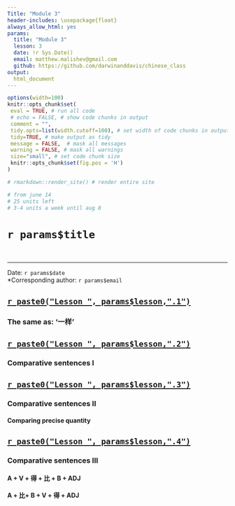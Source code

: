 ```yaml
---
Title: "Module 3"    
header-includes: \usepackage{float}
always_allow_html: yes
params: 
  title: "Module 3"
  lesson: 3
  date: !r Sys.Date()
  email: matthew.malishev@gmail.com 
  github: https://github.com/darwinanddavis/chinese_class   
output:
  html_document
---
```


<!-- ---------------------------------------------------------------- -->
<!-- ----------------------- rmd settings --------------------------- -->
<!-- ---------------------------------------------------------------- -->

<!-- rmd settings -->
```r
options(width=100)
knitr::opts_chunk$set(
 eval = TRUE, # run all code
 # echo = FALSE, # show code chunks in output 
 comment = "",
 tidy.opts=list(width.cutoff=100), # set width of code chunks in output
 tidy=TRUE, # make output as tidy
 message = FALSE,  # mask all messages
 warning = FALSE, # mask all warnings 
 size="small", # set code chunk size
 knitr::opts_chunk$set(fig.pos = 'H')
)

# rmarkdown::render_site() # render entire site

# from june 14
# 25 units left
# 3-4 units a week until aug 8

```

# `r params$title`  

\  

******    


\newpage   

Date: `r params$date`  
*Corresponding author: `r params$email`     

  

## [`r paste0("Lesson ", params$lesson,".1")`](lesson3_1.html)    

### The same as: '一样'  

## [`r paste0("Lesson ", params$lesson,".2")`](lesson3_2.html)   

### Comparative sentences I    

## [`r paste0("Lesson ", params$lesson,".3")`](lesson3_3.html)   

### Comparative sentences II  
#### Comparing precise quantity     

## [`r paste0("Lesson ", params$lesson,".4")`](lesson3_4.html)   

### Comparative sentences III  
#### A + V + 得 + 比 + B + ADJ   
#### A + 比+ B + V + 得 + ADJ      






  
